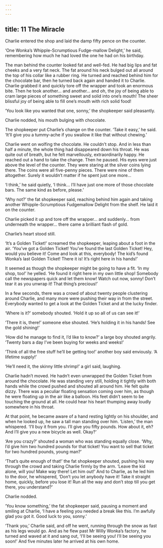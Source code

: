 ```yaml
---
---
---
```

title: 11 The Miracle
---

Charlie entered the shop and laid the damp fifty pence on the counter.

‘One Wonka’s Whipple-Scrumptious Fudge-mallow Delight,’ he said, remembering how much he had loved the one he had on his birthday.

The man behind the counter looked fat and well-fed. He had big lips and fat cheeks and a very fat neck. The fat around his neck bulged out all around the top of his collar like a rubber ring. He turned and reached behind him for the chocolate bar, then he turned back again and handed it to Charlie. Charlie grabbed it and quickly tore off the wrapper and took an enormous bite. Then he took another… and another… and oh, the joy of being able to cram large pieces of something sweet and solid into one’s mouth! The sheer blissful joy of being able to fill one’s mouth with rich solid food!

‘You look like you wanted that one, sonny,’ the shopkeeper said pleasantly.

Charlie nodded, his mouth bulging with chocolate.

The shopkeeper put Charlie’s change on the counter. ‘Take it easy,’ he said. ‘It’ll give you a tummy-ache if you swallow it like that without chewing.’

Charlie went on wolfing the chocolate. He couldn’t stop. And in less than half a minute, the whole thing had disappeared down his throat. He was quite out of breath, but he felt marvellously, extraordinarily happy. He reached out a hand to take the change. Then he paused. His eyes were just above the level of the counter. They were staring at the silver coins lying there. The coins were all five-penny pieces. There were nine of them altogether. Surely it wouldn’t matter if he spent just one more…

‘I think,’ he said quietly, ‘I think… I’ll have just one more of those chocolate bars. The same kind as before, please.’



‘Why not?’ the fat shopkeeper said, reaching behind him again and taking another Whipple-Scrumptious Fudgemallow Delight from the shelf. He laid it on the counter.

Charlie picked it up and tore off the wrapper… and suddenly… from underneath the wrapper… there came a brilliant flash of gold.

Charlie’s heart stood still.

‘It’s a Golden Ticket!’ screamed the shopkeeper, leaping about a foot in the air. ‘You’ve got a Golden Ticket! You’ve found the last Golden Ticket! Hey, would you believe it! Come and look at this, everybody! The kid’s found Wonka’s last Golden Ticket! There it is! It’s right here in his hands!’

It seemed as though the shopkeeper might be going to have a fit. ‘In my shop, too!’ he yelled. ‘He found it right here in my own little shop! Somebody call the newspapers quick and let them know! Watch out now, sonny! Don’t tear it as you unwrap it! That thing’s precious!’

In a few seconds, there was a crowd of about twenty people clustering around Charlie, and many more were pushing their way in from the street. Everybody wanted to get a look at the Golden Ticket and at the lucky finder.

‘Where is it?’ somebody shouted. ‘Hold it up so all of us can see it!’

‘There it is, there!’ someone else shouted. ‘He’s holding it in his hands! See the gold shining!’

‘How did he manage to find it, I’d like to know?’ a large boy shouted angrily. ‘Twenty bars a day I’ve been buying for weeks and weeks!’

‘Think of all the free stuff he’ll be getting too!’ another boy said enviously. ‘A lifetime supply!’

‘He’ll need it, the skinny little shrimp!’ a girl said, laughing.

Charlie hadn’t moved. He hadn’t even unwrapped the Golden Ticket from around the chocolate. He was standing very still, holding it tightly with both hands while the crowd pushed and shouted all around him. He felt quite dizzy. There was a peculiar floating sensation coming over him, as though he were floating up in the air like a balloon. His feet didn’t seem to be touching the ground at all. He could hear his heart thumping away loudly somewhere in his throat.

At that point, he became aware of a hand resting lightly on his shoulder, and when he looked up, he saw a tall man standing over him. ‘Listen,’ the man whispered. ‘I’ll buy it from you. I’ll give you fifty pounds. How about it, eh? And I’ll give you a new bicycle as well. Okay?’

‘Are you crazy?’ shouted a woman who was standing equally close. ‘Why, I’d give him two hundred pounds for that ticket! You want to sell that ticket for two hundred pounds, young man?’

‘That’s quite enough of that!’ the fat shopkeeper shouted, pushing his way through the crowd and taking Charlie firmly by the arm. ‘Leave the kid alone, will you! Make way there! Let him out!’ And to Charlie, as he led him to the door, he whispered, ‘Don’t you let anybody have it! Take it straight home, quickly, before you lose it! Run all the way and don’t stop till you get there, you understand?’

Charlie nodded.

‘You know something,’ the fat shopkeeper said, pausing a moment and smiling at Charlie, ‘I have a feeling you needed a break like this. I’m awfully glad you got it. Good luck to you, sonny.’

‘Thank you,’ Charlie said, and off he went, running through the snow as fast as his legs would go. And as he flew past Mr Willy Wonka’s factory, he turned and waved at it and sang out, ‘I’ll be seeing you! I’ll be seeing you soon!’ And five minutes later he arrived at his own home.